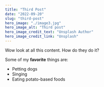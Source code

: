 ```yaml
---
title: "Third Post"
date: "2022-09-20"
slug: "third-post"
hero_image: "./image3.jpg"
hero_image_alt: "Third post"
hero_image_credit_text: "Unsplash Author"
hero_image_credit_link: "Unsplash"
---
```


Wow look at all this content. How do they do it?

Some of my **favorite** things are:

* Petting dogs
* Singing
* Eating potato-based foods